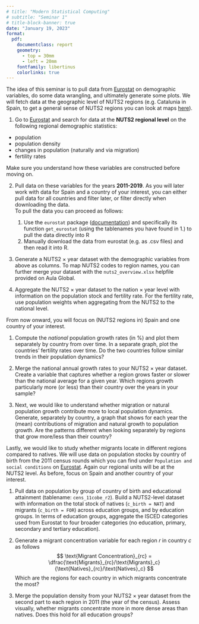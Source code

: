 ```yaml
---
# title: "Modern Statistical Computing"
# subtitle: "Seminar 1"
# title-block-banner: true
date: "January 19, 2023"
format: 
  pdf: 
    documentclass: report
    geometry: 
      - top = 30mm
      - left = 20mm
    fontfamily: libertinus
    colorlinks: true
--- 
```


\begin{center}\vspace{0.3cm}
\textbf{\Large Modern Statistical Computing} \\
\vspace{5pt} {\large Seminar \#1} \\
\vspace{5pt} {\large January 19, 2023} \\
\vspace{5pt} {\large Homework part due on January 26, 2023 (3pm)} 
\end{center}

\flushleft 

\rule{\linewidth}{0.1mm}




The idea of this seminar is to pull data from [Eurostat](https://ec.europa.eu/eurostat/data/database) on demographic 
variables, do some data wrangling, and ultimately generate some plots. 
We will fetch data at the geographic level of NUTS2 regions (e.g. Catalunia in Spain, to get a general sense of NUTS2 regions you can look at maps [here](https://ec.europa.eu/eurostat/web/nuts/nuts-maps)). 
\section{Exercises}

\subsection{Building the Dataset}

1. Go to [Eurostat](https://ec.europa.eu/eurostat/data/database) and search for data at the **NUTS2 regional level** on the following regional demographic statistics: 
  - population 
  - population density 
  - changes in population (naturally and via migration) 
  - fertility rates 
  
Make sure you understand how these variables are constructed before moving on. 
  
2. Pull data on these variables for the years **2011-2019**. As you will later work with data for Spain and a country of your interest, you can either pull data for all countries and filter later, or filter directly when downloading the data.  
To pull the data you can proceed as follows:  
    1. Use the `eurostat` package ([documentation](https://ropengov.github.io/eurostat/articles/eurostat_tutorial.html)) and specifically its function `get_eurostat` (using the tablenames you have found in 1.) to pull the data directly into R
    2. Manually download the data from eurostat (e.g. as .csv files) and then read it into R. 
  
3. Generate a NUTS2 $\times$ year dataset with the demographic variables from above as columns. To map NUTS2 codes to region names, you can further merge your dataset with the `nuts2_overview.xlsx` helpfile provided on Aula Global. 

4. Aggregate the NUTS2 $\times$ year dataset to the nation $\times$ year level 
with information on the population stock and fertility rate. For the fertility rate, use population weights when aggregating from the NUTS2 to the national level. 
  
\subsection{Describing Demographic Trends}  

From now onward, you will focus on (NUTS2 regions in) Spain and one country of your interest.\footnote{Some of the countries in the dataset have missing values in the first years of the selected time period (e.g. Albania until 2016). It might thus make sense to select a country with no missings throughout the entire sample period.}

1. Compute the *national* population growth rates (in %) and plot them separately by country from over time. In a separate graph, plot the countries' fertility rates over time. 
Do the two countries follow similar trends in their population dynamics? 

2. Merge the national annual growth rates to your NUTS2 $\times$ year dataset.
Create a variable that captures whether a region grows faster or slower than the national average for a given year. Which regions growth particularly more (or less) than their country over the years in your sample? 

3. Next, we would like to understand whether migration or natural population growth contribute more to local population dynamics. 
Generate, separately by country, a graph that shows for each year the (mean) contributions of migration and natural growth to population growth. 
Are the patterns different when looking separately by regions that grow more/less than their country? 

\subsection{Migrant Concentration (Homework, due: 26-01-2023, 3pm)} 

Lastly, we would like to study whether migrants locate in different regions compared to natives. We will use data on population stocks by country of birth from the 2011 census rounds 
which you can find under `Population and social conditions` on 
[Eurostat](https://ec.europa.eu/eurostat/data/database). Again our regional units will be at the NUTS2 level. As before, focus on Spain and another country of your interest. 

1. Pull data on population by group of country of birth and educational attainment (tablename: `cens_11cobe_r2`).\footnote{If you want to manually download the data, you can find it under: "Database by themes" $>$ 
"Population and social conditions" $>$ "Population and housing censuses (cens)" $>$ "Census 2011 round" $>$ "Population by migration characteristics"} Build a NUTS2-level dataset with information on the total stock of natives (`c_birth = NAT`) and migrants (`c_birth = FOR`) across education groups, and by education groups. In terms of education groups, aggregate the ISCED categories used from Eurostat to four broader categories (no education, primary, secondary and tertiary education). 

2. Generate a migrant concentration variable for each region $r$ in country $c$ as follows 
$$
\text{Migrant Concentration}_{rc} = \dfrac{\text{Migrants}_{rc}/\text{Migrants}_c}{\text{Natives}_{rc}/\text{Natives}_c}
$$ Which are the regions for each country in which migrants concentrate the most? 

3. Merge the population density from your NUTS2 $\times$ year dataset from the second part to each region in 2011 (the year of the census). Assess visually, whether migrants concentrate more in more dense areas than natives. Does this hold for all education groups? 















